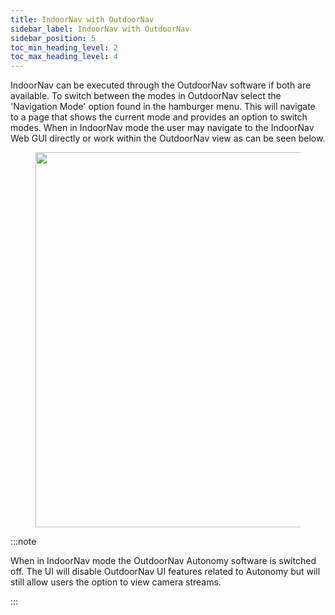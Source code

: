 ```yaml
---
title: IndoorNav with OutdoorNav
sidebar_label: IndoorNav with OutdoorNav
sidebar_position: 5
toc_min_heading_level: 2
toc_max_heading_level: 4
---
```


IndoorNav can be executed through the OutdoorNav software if both are available. 
To switch between the modes in OutdoorNav select the 'Navigation Mode' option found
in the hamburger menu. This will navigate to a page that shows the current mode and 
provides an option to switch modes. When in IndoorNav mode the user may navigate to 
the IndoorNav Web GUI directly or work within the OutdoorNav view as can be seen 
below.

<center>
  <figure>
    <img src="/img/indoornav_images/IndoorNav/ui_indoor_nav.png" width="600px" />
  </figure>
</center>

:::note

When in IndoorNav mode the OutdoorNav Autonomy software is switched off. The UI will 
disable OutdoorNav UI features related to Autonomy but will still allow users the 
option to view camera streams.

:::
